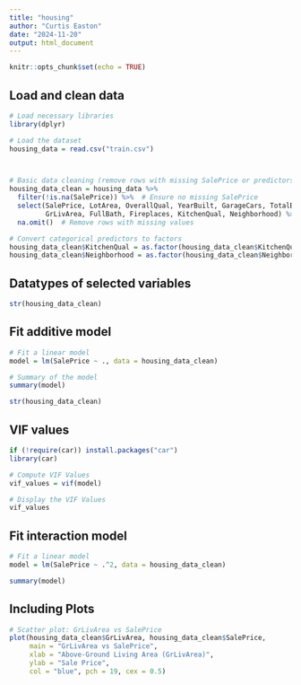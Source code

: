 ```yaml
---
title: "housing"
author: "Curtis Easton"
date: "2024-11-20"
output: html_document
---
```


```r
knitr::opts_chunk$set(echo = TRUE)
```

## Load and clean data



```r
# Load necessary libraries
library(dplyr)

# Load the dataset
housing_data = read.csv("train.csv")



# Basic data cleaning (remove rows with missing SalePrice or predictors)
housing_data_clean = housing_data %>%
  filter(!is.na(SalePrice)) %>%  # Ensure no missing SalePrice
  select(SalePrice, LotArea, OverallQual, YearBuilt, GarageCars, TotalBsmtSF, 
         GrLivArea, FullBath, Fireplaces, KitchenQual, Neighborhood) %>%  # Select at least 10 columns
  na.omit()  # Remove rows with missing values

# Convert categorical predictors to factors
housing_data_clean$KitchenQual = as.factor(housing_data_clean$KitchenQual)  # Kitchen Quality
housing_data_clean$Neighborhood = as.factor(housing_data_clean$Neighborhood)  # Neighborhood

```

## Datatypes of selected variables

```r

str(housing_data_clean)

```


## Fit additive model

```r

# Fit a linear model
model = lm(SalePrice ~ ., data = housing_data_clean)

# Summary of the model
summary(model)

str(housing_data_clean)

```

## VIF values

```r

if (!require(car)) install.packages("car")
library(car)

# Compute VIF Values
vif_values = vif(model)

# Display the VIF Values
vif_values


```


## Fit interaction model

```r

# Fit a linear model
model = lm(SalePrice ~ .^2, data = housing_data_clean)

summary(model)


```


## Including Plots


```r

# Scatter plot: GrLivArea vs SalePrice
plot(housing_data_clean$GrLivArea, housing_data_clean$SalePrice,
     main = "GrLivArea vs SalePrice",
     xlab = "Above-Ground Living Area (GrLivArea)",
     ylab = "Sale Price",
     col = "blue", pch = 19, cex = 0.5)

```

